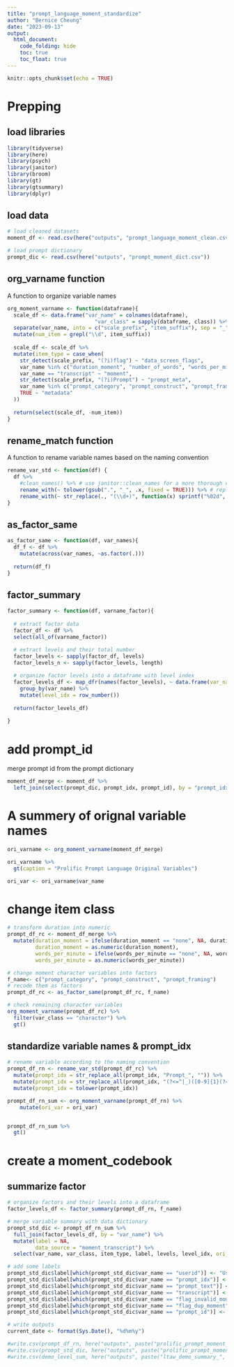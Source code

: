 ```yaml
---
title: "prompt_language_moment_standardize"
author: "Bernice Cheung"
date: "2023-09-13"
output:
  html_document:
    code_folding: hide
    toc: true
    toc_float: true
---
```



```r
knitr::opts_chunk$set(echo = TRUE)
```

# Prepping {.tabset}

## load libraries
```r
library(tidyverse)
library(here)
library(psych)
library(janitor)
library(broom)
library(gt)
library(gtsummary)
library(dplyr)
```

## load data
```r
# load cleaned datasets
moment_df <- read.csv(here("outputs", "prompt_language_moment_clean.csv"))

# load prompt dictionary
prompt_dic <- read.csv(here("outputs", "prompt_moment_dict.csv"))
```

## org_varname function
A function to organize variable names
```r
org_moment_varname <- function(dataframe){
  scale_df <- data.frame("var_name" = colnames(dataframe), 
                            "var_class" = sapply(dataframe, class)) %>%
  separate(var_name, into = c("scale_prefix", "item_suffix"), sep = "_", remove = FALSE, extra = "merge") %>%
  mutate(num_item = grepl("\\d", item_suffix))
  
  scale_df <- scale_df %>%
  mutate(item_type = case_when(
    str_detect(scale_prefix, "(?i)flag") ~ "data_screen_flags",
    var_name %in% c("duration_moment", "number_of_words", "words_per_minute") ~ "moment_engagement", 
    var_name == "transcript" ~ "moment",
    str_detect(scale_prefix, "(?i)Prompt") ~ "prompt_meta",
    var_name %in% c("prompt_category", "prompt_construct", "prompt_framing") ~ "prompt_character",
    TRUE ~ "metadata"
  ))
  
  return(select(scale_df, -num_item))
}
```

## rename_match function

A function to rename variable names based on the naming convention

```r
rename_var_std <- function(df) {
  df %>%
    #clean_names() %>% # use janitor::clean_names for a more thorough cleanup
    rename_with(~ tolower(gsub(".", "_", .x, fixed = TRUE))) %>% # replace "." by "_" and change everything into lower case
    rename_with(~ str_replace(., "(\\d+)", function(x) sprintf("%02d", as.numeric(x))), .cols = everything()) #add padding 0 to all numeric index
}
```

## as_factor_same
```r
as_factor_same <- function(df, var_names){
  df_f <- df %>%
    mutate(across(var_names, ~as.factor(.)))
  
  return(df_f)
}
```

## factor_summary
```r
factor_summary <- function(df, varname_factor){
  
  # extract factor data
  factor_df <- df %>%
  select(all_of(varname_factor))

  # extract levels and their total number
  factor_levels <- sapply(factor_df, levels)
  factor_levels_n <- sapply(factor_levels, length)
  
  # organize factor levels into a dataframe with level index
  factor_levels_df <- map_dfr(names(factor_levels), ~ data.frame(var_name = .x, levels = unlist(factor_levels[[.x]]))) %>%
    group_by(var_name) %>%
    mutate(level_idx = row_number())
  
  return(factor_levels_df)
  
}

```

# add prompt_id 
merge prompt id from the prompt dictionary
```r
moment_df_merge <- moment_df %>%
  left_join(select(prompt_dic, prompt_idx, prompt_id), by = "prompt_idx")
```

# A summery of orignal variable names

```r
ori_varname <- org_moment_varname(moment_df_merge)

ori_varname %>%
  gt(caption = "Prolific Prompt Language Original Variables")

ori_var <- ori_varname$var_name
```

# change item class

```r
# transform duration into numeric 
prompt_df_rc <- moment_df_merge %>%
  mutate(duration_moment = ifelse(duration_moment == "none", NA, duration_moment), 
         duration_moment = as.numeric(duration_moment), 
         words_per_minute = ifelse(words_per_minute == "none", NA, words_per_minute), 
         words_per_minute = as.numeric(words_per_minute))

# change moment character variables into factors
f_name<- c("prompt_category", "prompt_construct", "prompt_framing")
# recode them as factors
prompt_df_rc <- as_factor_same(prompt_df_rc, f_name)

# check remaining character variables
org_moment_varname(prompt_df_rc) %>%
  filter(var_class == "character") %>%
  gt()
```

## standardize variable names & prompt_idx
```r
# rename variable according to the naming convention
prompt_df_rn <- rename_var_std(prompt_df_rc) %>%
  mutate(prompt_idx = str_replace_all(prompt_idx, "Prompt_", "")) %>%
  mutate(prompt_idx = str_replace_all(prompt_idx, "(?<=^|_)([0-9]{1}(?=[^0-9]|$))", "0\\1")) %>%
  mutate(prompt_idx = tolower(prompt_idx))

prompt_df_rn_sum <- org_moment_varname(prompt_df_rn) %>%
    mutate(ori_var = ori_var) 


prompt_df_rn_sum %>%
  gt()
```

# create a moment_codebook

## summarize factor
```r
# organize factors and their levels into a dataframe
factor_levels_df <- factor_summary(prompt_df_rn, f_name)
```

```r
# merge variable summary with data dictionary
prompt_std_dic <- prompt_df_rn_sum %>%
  full_join(factor_levels_df, by = "var_name") %>%
  mutate(label = NA,
         data_source = "moment_transcript") %>%
  select(var_name, var_class, item_type, label, levels, level_idx, ori_name = ori_var, data_source, scale_prefix, item_suffix)
```

```r
# add some labels
prompt_std_dic$label[which(prompt_std_dic$var_name == "userid")] <- "User IDs that can be used for data merging"
prompt_std_dic$label[which(prompt_std_dic$var_name == "prompt_idx")] <- "The prompt index created specifically for the prompt language study"
prompt_std_dic$label[which(prompt_std_dic$var_name == "prompt_text")] <- "The prompt given to the participants"
prompt_std_dic$label[which(prompt_std_dic$var_name == "transcript")] <- "transcription of the moment data"
prompt_std_dic$label[which(prompt_std_dic$var_name == "flag_invalid_moment")] <- "TRUE if either the duration is none or the item type is PromptTest"
prompt_std_dic$label[which(prompt_std_dic$var_name == "flag_dup_moment")] <- "TRUE if there are more than one identical item type within a userid (all duplicated moments are marked); NA if the moments are invalid"
prompt_std_dic$label[which(prompt_std_dic$var_name == "prompt_id")] <- "The prompt index from the prompt dictionary"
```

```r
# write outputs
current_date <- format(Sys.Date(), "%d%m%y")

#write.csv(prompt_df_rn, here("outputs", paste("prolific_prompt_moment_std_", current_date, ".csv", sep = "")), row.names = F)
#write.csv(prompt_std_dic, here("outputs", paste("prolific_prompt_moment_codebook_", current_date, ".csv", sep = "")), row.names = F)
#write.csv(demo_level_sum, here("outputs", paste("ltaw_demo_summary_", current_date, ".csv", sep = "")), row.names = F)

```
